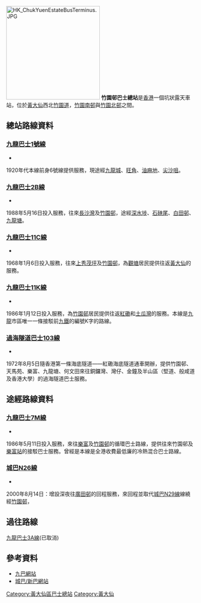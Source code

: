 {{Not|黃大仙巴士總站}}
{{Infobox HK Bus terminus  
| name=竹園邨巴士總站<br>Chuk Yuen Estate Bus Terminus  
| image=Chuk Yuen Estate Bus Terminus.JPG
| district=黃大仙區  
| area=竹園  
| street=竹園道 
| opendate=1984年 
| terminate= [[九巴|九巴]]<br>[[九龍巴士1號線|1]]、[[九龍巴士2B線|2B]]、[[九龍巴士11C線|11C]]、[[九龍巴士11K線|11K]]<br/>[[過海隧道巴士|過海隧道巴士]]<br/>[[過海隧道巴士103線|103]]
| via= [[九巴|九巴]]<br>[[九龍巴士7M線|7M]]<br>[[城巴|城巴]]<br>[[城巴N26線|N26線]]
| feeder= 
| nearbystreets= [[黃大仙道|黃大仙道]]
| nearbysights=[[竹園邨|竹園邨]]、[[黃大仙上邨|黃大仙上邨]]、[[黃大仙中心|黃大仙中心]]、[[樂富|樂富]]等
| notes=  
| alternative=  
| bgcolor=RED  
| fontcolor=white  
}}
[[File:HK_ChukYuenEstateBusTerminus.JPG|250px]]
'''竹園邨巴士總站'''是[[香港|香港]]一個坑狀露天車站，位於[[黃大仙_(香港地方)|黃大仙]]西北[[竹園道|竹園道]]，[[竹園南邨|竹園南邨]]與[[竹園北邨|竹園北邨]]之間。

==總站路線資料==
===[[九龍巴士1號線|九龍巴士1號線]]===
*{{HK Bus Route KLNT|1|inline}}
1920年代本線前身6號線提供服務，現途經[[九龍城|九龍城]]、[[旺角|旺角]]、[[油麻地|油麻地]]、[[尖沙咀|尖沙咀]]。

===[[九龍巴士2B線|九龍巴士2B線]]===
*{{HK Bus Route KLNT|2B|inline}}
1988年5月16日投入服務，往來[[長沙灣|長沙灣]]及[[竹園邨|竹園邨]]，途經[[深水埗|深水埗]]、[[石硤尾|石硤尾]]、[[白田邨|白田邨]]、[[九龍塘|九龍塘]]。

===[[九龍巴士11C線|九龍巴士11C線]]===
*{{HK Bus Route KLNT|11C|inline}}
1968年1月6日投入服務，往來[[上秀茂坪巴士總站|上秀茂坪]]及[[竹園邨|竹園邨]]，為[[觀塘|觀塘]]居民提供往返[[黃大仙_(香港地方)|黃大仙]]的服務。

===[[九龍巴士11K線|九龍巴士11K線]]===
*{{HK Bus Route KLNT|11K|inline}}
1986年1月12日投入服務，為[[竹園邨|竹園邨]]居民提供往返[[紅磡|紅磡]]和[[土瓜灣|土瓜灣]]的服務。本線是[[九龍|九龍]]市區唯一一條接駁前[[九鐵|九鐵]]的編號K字的路線。

===[[過海隧道巴士103線|過海隧道巴士103線]]===
*{{HK Bus Route Cross Harbour|103|inline}}
1972年8月5日隨香港第一條海底隧道——紅磡海底隧道通車開辦，提供竹園邨、天馬苑、樂富、九龍塘、何文田來往銅鑼灣、灣仔、金鐘及半山區（堅道、般咸道及香港大學）的過海隧道巴士服務。

==途經路線資料==
===[[九龍巴士7M線|九龍巴士7M線]]===
*{{HK Bus Route KLNT|7M|inline}}
1986年5月11日投入服務，來往[[樂富|樂富]]及[[竹園邨|竹園邨]]的循環巴士路線，提供往來竹園邨及[[樂富站|樂富站]]的接駁巴士服務。曾經是本線是全港收費最低廉的冷熱混合巴士路線。

===[[城巴N26線|城巴N26線]]===
*{{HK Bus Route Lantau|N26|inline}}
2000年8月14日：增設深夜往[[廣田邨|廣田邨]]的回程服務，來回程並取代[[城巴N29線|城巴N29線]]線繞經[[竹園邨|竹園邨]]，

==過往路線==
[[九龍巴士3A線|九龍巴士3A線]](已取消)

==參考資料==
*[https://web.archive.org/web/20140207203009/http://kmb.hk/ 九巴網站]
*[https://www.nwstbus.com.hk/home/default.aspx?intLangID=2 城巴/新巴網站] {{Wayback|url=https://www.nwstbus.com.hk/home/default.aspx?intLangID=2 |date=20201114115338 }}

{{香港黃大仙區巴士總站列表}}

[[Category:黃大仙區巴士總站|Category:黃大仙區巴士總站]]
[[Category:黃大仙|Category:黃大仙]]